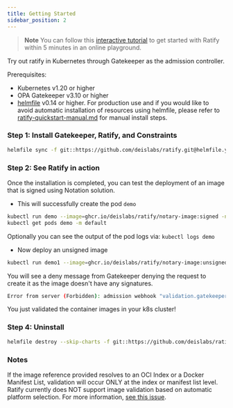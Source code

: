 ```yaml
---
title: Getting Started 
sidebar_position: 2
---
```


> **Note** You can follow this [interactive tutorial](https://killercoda.com/notaryproject/scenario/notation/ratify) to get started with Ratify within 5 minutes in an online playground.

Try out ratify in Kubernetes through Gatekeeper as the admission controller.

Prerequisites:
- Kubernetes v1.20 or higher
- OPA Gatekeeper v3.10 or higher
- [helmfile](https://helmfile.readthedocs.io/en/latest/#installation) v0.14 or higher. For production use and if you would like to avoid automatic installation of resources using helmfile, please refer to [ratify-quickstart-manual.md](quickstarts/quickstart-manual.md) for manual install steps.

### Step 1: Install Gatekeeper, Ratify, and Constraints

```bash
helmfile sync -f git::https://github.com/deislabs/ratify.git@helmfile.yaml
```

### Step 2: See Ratify in action

Once the installation is completed, you can test the deployment of an image that is signed using Notation solution.

- This will successfully create the pod `demo`

```bash
kubectl run demo --image=ghcr.io/deislabs/ratify/notary-image:signed -n default
kubectl get pods demo -m default
```

Optionally you can see the output of the pod logs via: `kubectl logs demo`

- Now deploy an unsigned image

```bash
kubectl run demo1 --image=ghcr.io/deislabs/ratify/notary-image:unsigned -n default
```

You will see a deny message from Gatekeeper denying the request to create it as the image doesn't have any signatures.

```bash
Error from server (Forbidden): admission webhook "validation.gatekeeper.sh" denied the request: [ratify-constraint] Subject failed verification: wabbitnetworks.azurecr.io/test/net-monitor:unsigned
```

You just validated the container images in your k8s cluster!

### Step 4: Uninstall
```bash
helmfile destroy --skip-charts -f git::https://github.com/deislabs/ratify.git@helmfile.yaml
```

### Notes

If the image reference provided resolves to an OCI Index or a Docker Manifest List, validation will occur ONLY at the index or manifest list level. Ratify currently does NOT support image validation based on automatic platform selection. For more information, [see this issue](https://github.com/deislabs/ratify/issues/101).


